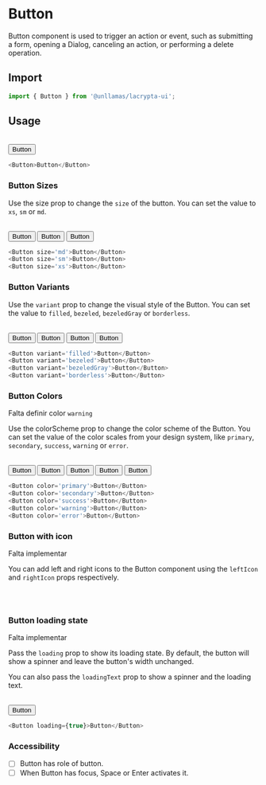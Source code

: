 
# Button

Button component is used to trigger an action or event, such as submitting a form, opening a Dialog, canceling an action, or performing a delete operation.

## Import

```js copy
import { Button } from '@unllamas/lacrypta-ui';
```

## Usage

<br />

<Card variant="outline" spacing={4}>
  <div>
    <Button>Button</Button>
  </div>
</Card>

```js copy
<Button>Button</Button>
```

### Button Sizes

Use the size prop to change the `size` of the button. You can set the value to `xs`, `sm` or `md`.

<br />

<Card variant="outline" spacing={4}>
  <Flex gap="sm" align="center">
    <Button size="md">Button</Button>
    <Button size="sm">Button</Button>
    <Button size="xs">Button</Button>
  </Flex>
</Card>

```js copy
<Button size='md'>Button</Button>
<Button size='sm'>Button</Button>
<Button size='xs'>Button</Button>
```

### Button Variants

Use the `variant` prop to change the visual style of the Button. You can set the value to `filled`, `bezeled`, `bezeledGray` or `borderless`.

<br />

<Card variant="outline" spacing={4}>
  <Flex gap="sm" align="center">
    <Button variant="filled">Button</Button>
    <Button variant="bezeled">Button</Button>
    <Button variant="bezeledGray">Button</Button>
    <Button variant="borderless">Button</Button>
  </Flex>
</Card>

```js copy
<Button variant='filled'>Button</Button>
<Button variant='bezeled'>Button</Button>
<Button variant='bezeledGray'>Button</Button>
<Button variant='borderless'>Button</Button>
```

### Button Colors

<Callout type="warning">Falta definir color `warning`</Callout>

Use the colorScheme prop to change the color scheme of the Button. You can set the value of the color scales from your design system, like `primary`, `secondary`, `success`, `warning` or `error`.

<br />

<Card variant="outline" spacing={4}>
  <Flex gap="sm" align="center">
    <Button color="primary">Button</Button>
    <Button color="secondary">Button</Button>
    <Button color="success">Button</Button>
    <Button color="warning">Button</Button>
    <Button color="error">Button</Button>
  </Flex>
</Card>

```js copy
<Button color='primary'>Button</Button>
<Button color='secondary'>Button</Button>
<Button color='success'>Button</Button>
<Button color='warning'>Button</Button>
<Button color='error'>Button</Button>
```

### Button with icon

<Callout type="error">Falta implementar</Callout>

You can add left and right icons to the Button component using the `leftIcon` and `rightIcon` props respectively.

<br />

<Card variant="outline" spacing={4}>
  <Flex gap="sm" align="center"></Flex>
</Card>

```js

```

### Button loading state

<Callout type="error">Falta implementar</Callout>

Pass the `loading` prop to show its loading state. By default, the button will show a spinner and leave the button's width unchanged.

You can also pass the `loadingText` prop to show a spinner and the loading text.

<br />

<Card variant="outline" spacing={4}>
  <Flex gap="sm" align="center">
    <Button loading={true}>Button</Button>
  </Flex>
</Card>

```js
<Button loading={true}>Button</Button>
```

### Accessibility

- [ ] Button has role of button.
- [ ] When Button has focus, Space or Enter activates it.
